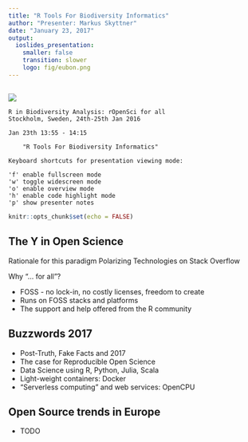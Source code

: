 ```yaml
---
title: "R Tools For Biodiversity Informatics"
author: "Presenter: Markus Skyttner"
date: "January 23, 2017"
output: 
  ioslides_presentation:
    smaller: false
    transition: slower
    logo: fig/eubon.png
---
```


##    

![](fig/eubon-banner.png)

    R in Biodiversity Analysis: rOpenSci for all
    Stockholm, Sweden, 24th-25th Jan 2016
    
    Jan 23th 13:55 - 14:15 
    
 		"R Tools For Biodiversity Informatics"
    
    Keyboard shortcuts for presentation viewing mode:

    'f' enable fullscreen mode 
    'w' toggle widescreen mode
    'o' enable overview mode
    'h' enable code highlight mode
    'p' show presenter notes

```r
knitr::opts_chunk$set(echo = FALSE)
```

## The Y in Open Science

Rationale for this paradigm
Polarizing Technologies on Stack Overflow

Why "... for all"?

- FOSS - no lock-in, no costly licenses, freedom to create
- Runs on FOSS stacks and platforms 
- The support and help offered from the R community

## Buzzwords 2017

- Post-Truth, Fake Facts and 2017
- The case for Reproducible Open Science
- Data Science using R, Python, Julia, Scala
- Light-weight containers: Docker
- "Serverless computing" and web services: OpenCPU

## Open Source trends in Europe

- TODO